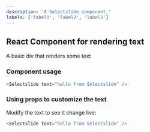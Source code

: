 ```yaml
---
description: 'A Selectslide component.'
labels: ['label1', 'label2', 'label3']
---
```



## React Component for rendering text

A basic div that renders some text

### Component usage
```js
<Selectslide text="hello from Selectslide" />
```

### Using props to customize the text

Modify the text to see it change live:
```js live
<Selectslide text="hello from Selectslide" />
```
